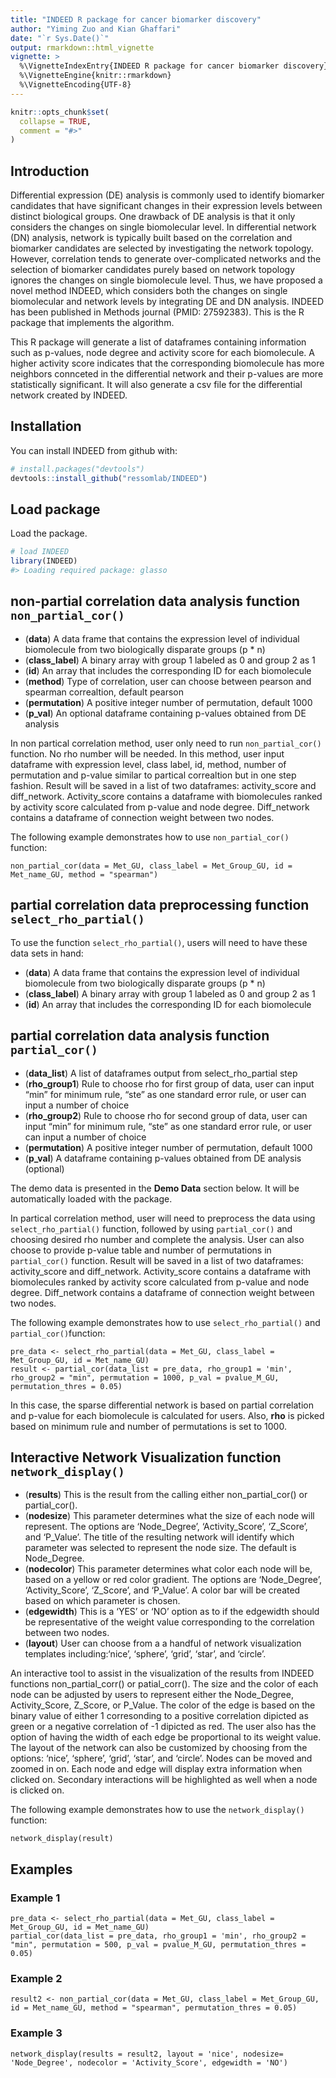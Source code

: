 ```yaml
---
title: "INDEED R package for cancer biomarker discovery"
author: "Yiming Zuo and Kian Ghaffari"
date: "`r Sys.Date()`"
output: rmarkdown::html_vignette
vignette: >
  %\VignetteIndexEntry{INDEED R package for cancer biomarker discovery}
  %\VignetteEngine{knitr::rmarkdown}
  %\VignetteEncoding{UTF-8}
---
```


```r
knitr::opts_chunk$set(
  collapse = TRUE,
  comment = "#>"
)
```


## Introduction
Differential expression (DE) analysis is commonly used to identify biomarker candidates that have significant changes in their expression levels between distinct biological groups. One drawback of DE analysis is that it only considers the changes on single biomolecular level. In differential network (DN) analysis, network is typically built based on the correlation and biomarker candidates are selected by investigating the network topology. However, correlation tends to generate over-complicated networks and the selection of biomarker candidates purely based on network topology ignores the changes on single biomolecule level. Thus, we have proposed a novel method INDEED, which considers both the changes on single biomolecular and network levels by integrating DE and DN analysis. INDEED has been published in Methods journal (PMID: 27592383). This is the R package that implements the algorithm.

This R package will generate a list of dataframes containing information such as p-values, node degree and activity score for each biomolecule. A higher activity score indicates that the corresponding biomolecule has more neighbors connceted in the differential network and their p-values are more statistically significant. It will also generate a csv file for the differential network created by INDEED.


## Installation

You can install INDEED from github with:

``` r
# install.packages("devtools")
devtools::install_github("ressomlab/INDEED")
```


## Load package

Load the package.

``` r
# load INDEED
library(INDEED)
#> Loading required package: glasso
```


## non-partial correlation data analysis function `non_partial_cor()`

- (**data**) A data frame that contains the expression level of individual biomolecule from two biologically disparate groups (p * n)
- (**class_label**) A binary array with group 1 labeled as 0 and  group 2 as 1
- (**id**) An array that includes the corresponding ID for each biomolecule
- (**method**) Type of correlation, user can choose between pearson and spearman correaltion, default pearson
- (**permutation**) A positive integer number of permutation, default 1000
- (**p_val**) An optional dataframe containing p-values obtained from DE analysis

In non partical correlation method, user only need to run `non_partial_cor()` function. No rho number will be needed. In this method, user input dataframe with expression level, class label, id, method, number of permutation and p-value similar to partical correaltion but in one step fashion. Result will be saved in a list of two dataframes: activity_score and diff_network. Activity_score contains a dataframe with biomolecules ranked by activity score calculated from p-value and node degree. Diff_network contains a dataframe of connection weight between two nodes.

The following example demonstrates how to use `non_partial_cor()` function:

```
non_partial_cor(data = Met_GU, class_label = Met_Group_GU, id = Met_name_GU, method = "spearman")
```


## partial correlation data preprocessing function `select_rho_partial()`
To use the function `select_rho_partial()`, users will need to have these data sets in hand:

- (**data**) A data frame that contains the expression level of individual biomolecule from two biologically disparate groups (p * n)
- (**class_label**) A binary array with group 1 labeled as 0 and  group 2 as 1
- (**id**) An array that includes the corresponding ID for each biomolecule


## partial correlation data analysis function `partial_cor()`
- (**data_list**) A list of dataframes output from select_rho_partial step
- (**rho_group1**) Rule to choose rho for first group of data, user can input "min" for minimum rule, "ste" as one standard error rule, or user can input a number of choice
- (**rho_group2**) Rule to choose rho for second group of data, user can input "min" for minimum rule, "ste" as one standard error rule, or user can input a number of choice
- (**permutation**) A positive integer number of permutation, default 1000
- (**p_val**) A dataframe containing p-values obtained from DE analysis (optional)

The demo data is presented in the **Demo Data** section below. It will be automatically loaded with the package.

In partical correlation method, user will need to preprocess the data using `select_rho_partial()` function, followed by using `partial_cor()` and choosing desired rho number and complete the analysis. User can also choose to provide p-value table and number of permutations in `partial_cor()` function. Result will be saved in a list of two dataframes: activity_score and diff_network. Activity_score contains a dataframe with biomolecules ranked by activity score calculated from p-value and node degree. Diff_network contains a dataframe of connection weight between two nodes.

The following example demonstrates how to use `select_rho_partial()` and `partial_cor()`function:

```
pre_data <- select_rho_partial(data = Met_GU, class_label = Met_Group_GU, id = Met_name_GU)
result <- partial_cor(data_list = pre_data, rho_group1 = 'min', rho_group2 = "min", permutation = 1000, p_val = pvalue_M_GU, permutation_thres = 0.05)
```

In this case, the sparse differential network is based on partial correlation and p-value for each biomolecule is calculated for users. Also, **rho** is picked based on minimum rule and number of permutations is set to 1000.


## Interactive Network Visualization function `network_display()`

- (**results**) This is the result from the calling either non_partial_cor() or partial_cor().
- (**nodesize**) This parameter determines what the size of each node will represent. The options are 'Node_Degree', 'Activity_Score', 'Z_Score', and 'P_Value'. The title of the resulting network will identify which parameter was selected to represent the node size. The default is Node_Degree.
- (**nodecolor**) This parameter determines what color each node will be, based on a yellow or red color gradient. The options are 'Node_Degree', 'Activity_Score', 'Z_Score', and 'P_Value'. A color bar will be created based on which parameter is chosen.
- (**edgewidth**) This is a 'YES' or 'NO' option as to if the edgewidth should be representative of the weight value corresponding to the correlation between two nodes.
- (**layout**) User can choose from a a handful of network visualization templates including:'nice', 'sphere', 'grid', 'star', and 'circle'.

An interactive tool to assist in the visualization of the results from INDEED functions non_partial_corr() or patial_corr(). The size and the color of each node can be adjusted by users to represent either the Node_Degree, Activity_Score, Z_Score, or P_Value. The color of the edge is based on the binary value of either 1 corresonding to a positive correlation dipicted as green or a negative correlation of -1 dipicted as red. The user also has the option of having the width of each edge be proportional to its weight value. The layout of the network can also be customized by choosing from the options: 'nice', 'sphere', 'grid', 'star', and 'circle'. Nodes can be moved and zoomed in on. Each node and edge will display extra information when clicked on. Secondary interactions will be highlighted as well when a node is clicked on. 

The following example demonstrates how to use the `network_display()` function:

```
network_display(result)
```

## Examples

### Example 1
```
pre_data <- select_rho_partial(data = Met_GU, class_label = Met_Group_GU, id = Met_name_GU)
partial_cor(data_list = pre_data, rho_group1 = 'min', rho_group2 = "min", permutation = 500, p_val = pvalue_M_GU, permutation_thres = 0.05)

```

### Example 2
```
result2 <- non_partial_cor(data = Met_GU, class_label = Met_Group_GU, id = Met_name_GU, method = "spearman", permutation_thres = 0.05)
```

### Example 3
```
network_display(results = result2, layout = 'nice', nodesize= 'Node_Degree', nodecolor = 'Activity_Score', edgewidth = 'NO')
```
